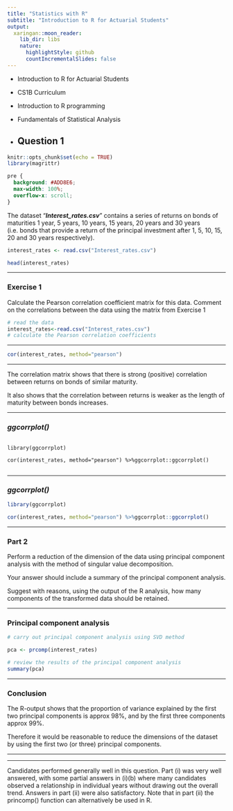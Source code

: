 ```yaml
---
title: "Statistics with R"
subtitle: "Introduction to R for Actuarial Students"
output:
  xaringan::moon_reader:
    lib_dir: libs
    nature:
      highlightStyle: github
      countIncrementalSlides: false
---
```


* Introduction to R for Actuarial Students

* CS1B Curriculum

* Introduction to R programming
* Fundamentals of Statistical Analysis

* Question 1
---

```r
knitr::opts_chunk$set(echo = TRUE)
library(magrittr)
```

```css
pre {
  background: #ADD8E6;
  max-width: 100%;
  overflow-x: scroll;
}
```



The dataset “***Interest_rates.csv***” contains a series of returns on bonds of maturities 
1 year, 5 years, 10 years, 15 years, 20 years and 30 years (i.e. bonds that provide a
return of the principal investment after 1, 5, 10, 15, 20 and 30 years respectively).



```r
interest_rates <- read.csv("Interest_rates.csv")
``` 

```r
head(interest_rates)
```


---

### Exercise 1

Calculate the Pearson correlation coefficient matrix for this data.
Comment on the correlations between the data using the matrix from
Exercise 1



```r

# read the data
interest_rates<-read.csv("Interest_rates.csv")
# calculate the Pearson correlation coefficients

``` 

---

```r
cor(interest_rates, method="pearson")
``` 

---

The correlation matrix shows that there is strong (positive) correlation between returns on bonds of similar maturity.

It also shows that the correlation between returns is weaker as the length of maturity between bonds increases.

---


### ***ggcorrplot()***

<pre><code>
library(ggcorrplot)

cor(interest_rates, method="pearson") %>%ggcorrplot::ggcorrplot()

</code></pre>

---

### ***ggcorrplot()***

```r
library(ggcorrplot)

cor(interest_rates, method="pearson") %>%ggcorrplot::ggcorrplot()

```

---

### Part 2

Perform a reduction of the dimension of the data using principal component analysis with the method of singular value decomposition.

Your answer should include a summary of the principal component analysis.

Suggest with reasons, using the output of the R analysis, how many 
components of the transformed data should be retained.

---
 
### Principal component analysis
 
```r
# carry out principal component analysis using SVD method

pca <- prcomp(interest_rates)
``` 


```r
# review the results of the principal component analysis
summary(pca)

```


---

### Conclusion



The R-output shows that the proportion of variance explained by the first two principal
components is approx 98%, and by the first three components approx 99%.

Therefore it would be reasonable to reduce the dimensions of the dataset by using the
first two (or three) principal components.

---


---
Candidates performed generally well in this question. Part (i) was very well answered,
with some partial answers in (i)(b) where many candidates observed a relationship in
individual years without drawing out the overall trend. Answers in part (ii) were also
satisfactory. Note that in part (ii) the princomp() function can alternatively be used in R.



